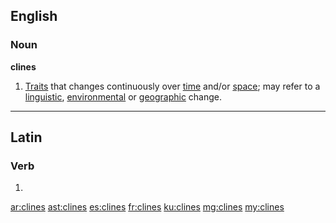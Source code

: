 ==English==

===Noun===
'''clines'''

# {{plural of|cline}} [[trait|Trait]]s that changes continuously over [[time]] and/or [[space]]; may refer to a [[linguistic]], [[environmental]] or [[geographic]] change.

----

==Latin==

===Verb===
{{la-verb-form|clīnēs}}

# {{conjugation of|clino|clīnō|2|s|pres|act|sub|lang=la}}

[[ar:clines]]
[[ast:clines]]
[[es:clines]]
[[fr:clines]]
[[ku:clines]]
[[mg:clines]]
[[my:clines]]